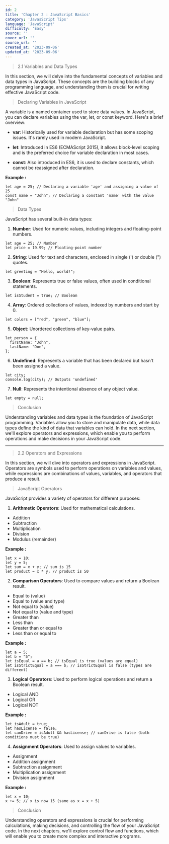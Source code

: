 ```yaml
---
id: 2
title: 'Chapter 2 : JavaScript Basics'
category: 'JavasScript Tips'
language: 'JavaScript'
difficulty: 'Easy'
source: ''
cover_url: ''
source_url: ''
created_at: '2023-09-06'
updated_at: '2023-09-06'
---
```


> 2.1 Variables and Data Types

In this section, we will delve into the fundamental concepts of variables and data types in JavaScript. These concepts are the building blocks of any programming language, and understanding them is crucial for writing effective JavaScript code.

> Declaring Variables in JavaScript

A variable is a named container used to store data values. In JavaScript, you can declare variables using the var, let, or const keyword. Here's a brief overview:

- **var**: Historically used for variable declaration but has some scoping issues. It's rarely used in modern JavaScript.

- **let**: Introduced in ES6 (ECMAScript 2015), it allows block-level scoping and is the preferred choice for variable declaration in most cases.

- **const**: Also introduced in ES6, it is used to declare constants, which cannot be reassigned after declaration.

**Example :**

```
let age = 25; // Declaring a variable 'age' and assigning a value of 25
const name = "John"; // Declaring a constant 'name' with the value "John"

```

> Data Types

JavaScript has several built-in data types:

1. **Number**: Used for numeric values, including integers and floating-point numbers.

```
let age = 25; // Number
let price = 19.99; // Floating-point number
```

2. **String**: Used for text and characters, enclosed in single (') or double (") quotes.

```
let greeting = "Hello, world!";
```

3. **Boolean**: Represents true or false values, often used in conditional statements.

```
let isStudent = true; // Boolean
```

4. **Array**: Ordered collections of values, indexed by numbers and start by 0.

```
let colors = ["red", "green", "blue"];
```

5. **Object**: Unordered collections of key-value pairs.

```
let person = {
  firstName: "John",
  lastName: "Doe",
};
```

6. **Undefined**: Represents a variable that has been declared but hasn't been assigned a value.

```
let city;
console.log(city); // Outputs 'undefined'
```

7. **Null**: Represents the intentional absence of any object value.

```
let empty = null;
```

> Conclusion

Understanding variables and data types is the foundation of JavaScript programming. Variables allow you to store and manipulate data, while data types define the kind of data that variables can hold. In the next section, we'll explore operators and expressions, which enable you to perform operations and make decisions in your JavaScript code.

---

> 2.2 Operators and Expressions

In this section, we will dive into operators and expressions in JavaScript. Operators are symbols used to perform operations on variables and values, while expressions are combinations of values, variables, and operators that produce a result.

> JavaScript Operators

JavaScript provides a variety of operators for different purposes:

1. **Arithmetic Operators**: Used for mathematical calculations.

- Addition
- Subtraction
- Multiplication
- Division
- Modulus (remainder)

**Example :**

```
let x = 10;
let y = 5;
let sum = x + y; // sum is 15
let product = x * y; // product is 50
```

2. **Comparison Operators**: Used to compare values and return a Boolean result.

- Equal to (value)
- Equal to (value and type)
- Not equal to (value)
- Not equal to (value and type)
- Greater than
- Less than
- Greater than or equal to
- Less than or equal to

**Example :**

```
let a = 5;
let b = "5";
let isEqual = a == b; // isEqual is true (values are equal)
let isStrictEqual = a === b; // isStrictEqual is false (types are different)
```

3. **Logical Operators**: Used to perform logical operations and return a Boolean result.

- Logical AND
- Logical OR
- Logical NOT

**Example :**

```
let isAdult = true;
let hasLicense = false;
let canDrive = isAdult && hasLicense; // canDrive is false (both conditions must be true)
```

4. **Assignment Operators**: Used to assign values to variables.

- Assignment
- Addition assignment
- Subtraction assignment
- Multiplication assignment
- Division assignment

**Example :**

```
let x = 10;
x += 5; // x is now 15 (same as x = x + 5)
```

> Conclusion

Understanding operators and expressions is crucial for performing calculations, making decisions, and controlling the flow of your JavaScript code. In the next chapters, we'll explore control flow and functions, which will enable you to create more complex and interactive programs.
